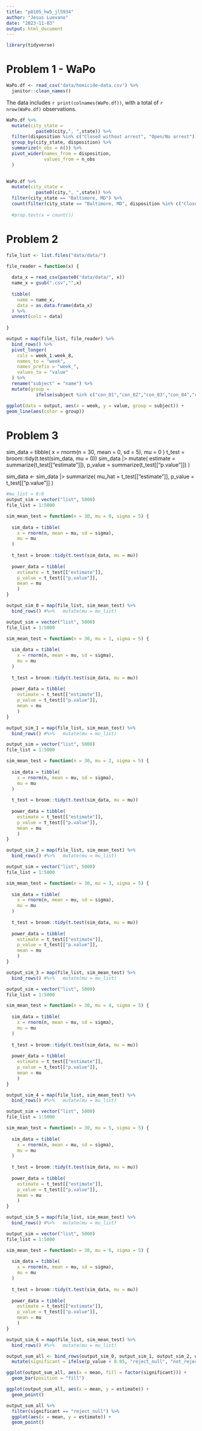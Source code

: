 ```yaml
---
title: "p8105_hw5_jl5934"
author: "Jesus Luevano"
date: "2023-11-03"
output: html_document
---
```


```r
library(tidyverse)
```

# Problem 1 - WaPo

```r
WaPo.df <- read_csv("data/homicide-data.csv") %>%
  janitor::clean_names()
```

The data includes `r print(colnames(WaPo.df))`, with a total of `r nrow(WaPo.df)` observations. 

```r
WaPo.df %>%
  mutate(city_state = 
           paste0(city,", ",state)) %>%
  filter(disposition %in% c("Closed without arrest", "Open/No arrest")) %>%
  group_by(city_state, disposition) %>%
  summarize(n_obs = n()) %>%
  pivot_wider(names_from = disposition,
              values_from = n_obs
  )
  
```

```r
WaPo.df %>%
  mutate(city_state = 
           paste0(city,", ",state)) %>%
  filter(city_state == "Baltimore, MD") %>%
  count(filter(city_state == "Baltimore, MD", disposition %in% c("Closed without arrest", "Open/No arrest")))
  
  #prop.test(x = count())
```


# Problem 2

```r
file_list <- list.files("data/data/")

file_reader = function(x) {
  
  data_x = read_csv(paste0("data/data/", x))
  name_x = gsub(".csv","",x)
  
  tibble(
    name = name_x,
    data = as.data.frame(data_x)
  ) %>% 
  unnest(cols = data)
    
}

output = map(file_list, file_reader) %>%
  bind_rows() %>%
  pivot_longer(
    cols = week_1:week_8,
    names_to = "week",
    names_prefix = "week_",
    values_to = "value"
  ) %>%
  rename("subject" = "name") %>%
  mutate(group = 
           ifelse(subject %in% c("con_01","con_02","con_03","con_04","con_05","con_06","con_07","con_08","con_09","con_10"), "control", "experimental"))

```

```r
ggplot(data = output, aes(x = week, y = value, group = subject)) +
geom_line(aes(color = group))
```


# Problem 3

sim_data = tibble(
    x = rnorm(n = 30, mean = 0, sd = 5),
    mu = 0
  )
t_test = broom::tidy(t.test(sim_data, mu = 0))
sim_data |> 
    mutate(
      estimate = summarize(t_test[["estimate"]]),
      p_value = summarize(t_test[["p.value"]])
    )


sim_data <- sim_data |> 
    summarize(
      mu_hat = t_test[["estimate"]],
      p_value = t_test[["p.value"]]
    ) 

```r
#mu_list = 0:6
output_sim = vector("list", 5000)
file_list = 1:5000

sim_mean_test = function(n = 30, mu = 0, sigma = 5) {
  
  sim_data = tibble(
    x = rnorm(n, mean = mu, sd = sigma), 
    mu = mu
  )
  
  t_test = broom::tidy(t.test(sim_data, mu = mu))
  
  power_data = tibble(
    estimate = t_test[["estimate"]],
    p_value = t_test[["p.value"]],
    mean = mu
    )
}

output_sim_0 = map(file_list, sim_mean_test) %>%
  bind_rows() #%>%   mutate(mu = mu_list)

```


```r
output_sim = vector("list", 5000)
file_list = 1:5000

sim_mean_test = function(n = 30, mu = 1, sigma = 5) {
  
  sim_data = tibble(
    x = rnorm(n, mean = mu, sd = sigma), 
    mu = mu
  )
  
  t_test = broom::tidy(t.test(sim_data, mu = mu))
  
  power_data = tibble(
    estimate = t_test[["estimate"]],
    p_value = t_test[["p.value"]],
    mean = mu
    )
}

output_sim_1 = map(file_list, sim_mean_test) %>%
  bind_rows() #%>%   mutate(mu = mu_list)

output_sim = vector("list", 5000)
file_list = 1:5000

sim_mean_test = function(n = 30, mu = 2, sigma = 5) {
  
  sim_data = tibble(
    x = rnorm(n, mean = mu, sd = sigma), 
    mu = mu
  )
  
  t_test = broom::tidy(t.test(sim_data, mu = mu))
  
  power_data = tibble(
    estimate = t_test[["estimate"]],
    p_value = t_test[["p.value"]],
    mean = mu
    )
}

output_sim_2 = map(file_list, sim_mean_test) %>%
  bind_rows() #%>%   mutate(mu = mu_list)

output_sim = vector("list", 5000)
file_list = 1:5000

sim_mean_test = function(n = 30, mu = 3, sigma = 5) {
  
  sim_data = tibble(
    x = rnorm(n, mean = mu, sd = sigma), 
    mu = mu
  )
  
  t_test = broom::tidy(t.test(sim_data, mu = mu))
  
  power_data = tibble(
    estimate = t_test[["estimate"]],
    p_value = t_test[["p.value"]],
    mean = mu
    )
}

output_sim_3 = map(file_list, sim_mean_test) %>%
  bind_rows() #%>%   mutate(mu = mu_list)

output_sim = vector("list", 5000)
file_list = 1:5000

sim_mean_test = function(n = 30, mu = 4, sigma = 5) {
  
  sim_data = tibble(
    x = rnorm(n, mean = mu, sd = sigma), 
    mu = mu
  )
  
  t_test = broom::tidy(t.test(sim_data, mu = mu))
  
  power_data = tibble(
    estimate = t_test[["estimate"]],
    p_value = t_test[["p.value"]],
    mean = mu
    )
}

output_sim_4 = map(file_list, sim_mean_test) %>%
  bind_rows() #%>%   mutate(mu = mu_list)

output_sim = vector("list", 5000)
file_list = 1:5000

sim_mean_test = function(n = 30, mu = 5, sigma = 5) {
  
  sim_data = tibble(
    x = rnorm(n, mean = mu, sd = sigma), 
    mu = mu
  )
  
  t_test = broom::tidy(t.test(sim_data, mu = mu))
  
  power_data = tibble(
    estimate = t_test[["estimate"]],
    p_value = t_test[["p.value"]],
    mean = mu
    )
}

output_sim_5 = map(file_list, sim_mean_test) %>%
  bind_rows() #%>%   mutate(mu = mu_list)

output_sim = vector("list", 5000)
file_list = 1:5000

sim_mean_test = function(n = 30, mu = 6, sigma = 5) {
  
  sim_data = tibble(
    x = rnorm(n, mean = mu, sd = sigma), 
    mu = mu
  )
  
  t_test = broom::tidy(t.test(sim_data, mu = mu))
  
  power_data = tibble(
    estimate = t_test[["estimate"]],
    p_value = t_test[["p.value"]],
    mean = mu
    )
}

output_sim_6 = map(file_list, sim_mean_test) %>%
  bind_rows() #%>%   mutate(mu = mu_list)
```

```r
output_sum_all <- bind_rows(output_sim_0, output_sim_1, output_sim_2, output_sim_3, output_sim_4, output_sim_5, output_sim_6) %>%
  mutate(significant = ifelse(p_value < 0.05, "reject_null", "not_reject_null"))
```

```r
ggplot(output_sum_all, aes(x = mean, fill = factor(significant))) +
  geom_bar(position = "fill")
```

```r
ggplot(output_sum_all, aes(x = mean, y = estimate)) + 
  geom_point()

output_sum_all %>%
  filter(significant == "reject_null") %>%
  ggplot(aes(x = mean, y = estimate)) +
  geom_point()
```


